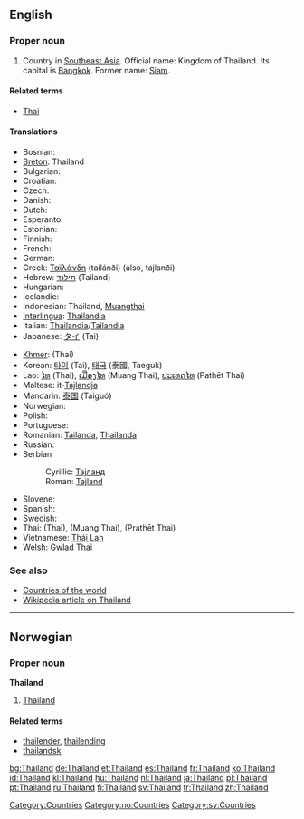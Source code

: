 ==English==
{{wikipedia}}
===Proper noun===
{{en-proper noun}}

# Country in [[Southeast Asia]]. Official name: Kingdom of Thailand. Its capital is [[Bangkok]]. Former name: [[Siam]].

====Related terms====
*[[Thai]]

====Translations====
{{trans-top|Country in Southeast Asia}}
* Bosnian: {{t-|bs|Tajland|m}}
* [[Breton]]: Thailand
* Bulgarian: {{t+|bg|Тайланд|tr=Tailand|sc=Cyrl}}
* Croatian: {{t-|hr|Tajland|m}}
* Czech: {{t+|cs|Thajsko|n}}
* Danish: {{t-|da|Thailand}}
* Dutch: {{t+|nl|Thailand}}
* Esperanto: {{t-|eo|Tajlando|xs=Esperanto}}
* Estonian: {{t-|et|Tai}}
* Finnish: {{t+|fi|Thaimaa}}
* French: {{t+|fr|Thaïlande|f}}
* German: {{t+|de|Thailand|n}}
* Greek: [[Ταϊλάνδη]] (tailánði) (also, tajlanði) {{f}}
* Hebrew: [[תילנד]] (Tailand)
* Hungarian: {{t|hu|Thaiföld}}
* Icelandic: {{t+|is|Taíland|n}}
* Indonesian: Thailand, [[Muangthai]]
* [[Interlingua]]: [[Thailandia]]
* Italian: [[Thailandia]]/[[Tailandia]] {{f}}
* Japanese: [[タイ]] (Tai)
{{trans-mid}}
* [[Khmer]]: {{KMchar|[[ថៃ]]}} (Thai)
* Korean: [[타이]] (Tai), [[태국]] (泰國, Taeguk)
* Lao: [[ໄທ]] (Thai), [[ເມືອງໄທ]] (Muang Thai), [[ປະເທດໄທ]] (Pathēt Thai)
* Maltese: it-[[Tajlandja]]
* Mandarin: [[泰国]] (Tàiguó)
* Norwegian: {{t-|no|Thailand}}
* Polish: {{t+|pl|Tajlandia}}
* Portuguese: {{t+|pt|Tailândia}}
* Romanian: [[Tailanda]], [[Thailanda]] {{f}}
* Russian: {{t+|ru|Таиланд|m|tr=Tailánd|sc=Cyrl}}
* Serbian
*: Cyrillic: [[Тајланд#Serbian|Тајланд]] {{m}}
*: Roman: [[Tajland#Serbian|Tajland]] {{m}}
* Slovene: {{t+|sl|Tajska|f}}
* Spanish: {{t+|es|Tailandia}}
* Swedish: {{t+|sv|Thailand}}
* Thai: {{THchar|[[ไทย]]}} (Thai), {{THchar|[[เมืองไทย]]}} (Muang Thai), {{THchar|[[ประเทศไทย]]}} (Prathēt Thai)
* Vietnamese: [[Thái Lan]]
* Welsh: [[Gwlad Thai]]
{{trans-bottom}}

===See also===
*[[Countries of the world]]
*[[w:Thailand|Wikipedia article on Thailand]]

[[Category:Countries]]

----

==Norwegian==

===Proper noun===
'''Thailand'''

# [[#English|Thailand]]

====Related terms====
*[[thailender]], [[thailending]]
*[[thailandsk]]

[[Category:no:Countries]]
[[Category:sv:Countries]]

[[bg:Thailand]]
[[de:Thailand]]
[[et:Thailand]]
[[es:Thailand]]
[[fr:Thailand]]
[[ko:Thailand]]
[[id:Thailand]]
[[kl:Thailand]]
[[hu:Thailand]]
[[nl:Thailand]]
[[ja:Thailand]]
[[pl:Thailand]]
[[pt:Thailand]]
[[ru:Thailand]]
[[fi:Thailand]]
[[sv:Thailand]]
[[tr:Thailand]]
[[zh:Thailand]]